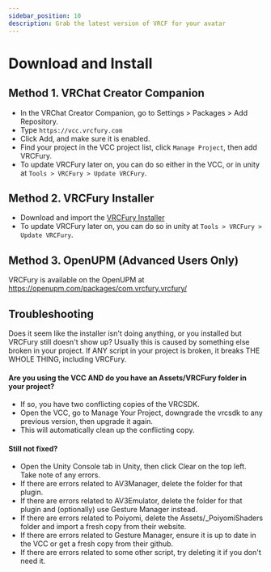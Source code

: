 ---
sidebar_position: 10
description: Grab the latest version of VRCF for your avatar
---

# Download and Install

## Method 1. VRChat Creator Companion

* In the VRChat Creator Companion, go to Settings > Packages > Add Repository.
* Type `https://vcc.vrcfury.com`
* Click Add, and make sure it is enabled.
* Find your project in the VCC project list, click `Manage Project`, then add VRCFury.
* To update VRCFury later on, you can do so either in the VCC, or in unity at `Tools > VRCFury > Update VRCFury`.

## Method 2. VRCFury Installer

* Download and import the [VRCFury Installer](https://vrcfury.com/installer)
* To update VRCFury later on, you can do so in unity at `Tools > VRCFury > Update VRCFury`.

## Method 3. OpenUPM (Advanced Users Only)

VRCFury is available on the OpenUPM at https://openupm.com/packages/com.vrcfury.vrcfury/

<!--
## How to remove / uninstall

* `Tools > VRCFury > Uninstall VRCFury`
* If that doesn't work, or the menu is missing entirely, go into Unity's `Package Manager` tab and remove all the VRCFury packages. **Remove the VRCFury Updater FIRST** so it doesn't try to reinstall the rest.
-->

## Troubleshooting

Does it seem like the installer isn't doing anything, or you installed but VRCFury still doesn't show up? Usually this is
caused by something else broken in your project. If ANY script in your project is broken, it breaks THE WHOLE THING, including
VRCFury.

#### Are you using the VCC **AND** do you have an Assets/VRCFury folder in your project?

* If so, you have two conflicting copies of the VRCSDK.
* Open the VCC, go to Manage Your Project, downgrade the vrcsdk to any previous version, then upgrade it again.
* This will automatically clean up the conflicting copy.

#### Still not fixed?

* Open the Unity Console tab in Unity, then click Clear on the top left. Take note of any errors.
* If there are errors related to AV3Manager, delete the folder for that plugin.
* If there are errors related to AV3Emulator, delete the folder for that plugin and (optionally) use Gesture Manager instead.
* If there are errors related to Poiyomi, delete the Assets/_PoiyomiShaders folder and import a fresh copy from their website.
* If there are errors related to Gesture Manager, ensure it is up to date in the VCC or get a fresh copy from their github.
* If there are errors related to some other script, try deleting it if you don't need it.
